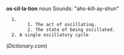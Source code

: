 '''os·cil·la·tion'''
''noun'' Sounds: "ahs-kill-ay-shun"

   1.
         1. The act of oscillating.
         2. The state of being oscillated.
   2. A single oscillatory cycle

(''Dictionary.com'')